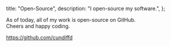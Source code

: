   title: "Open-Source",
  description: "I open-source my software.",
};

As of today, all of my work is open-source on GitHub.\
Cheers and happy coding.

https://github.com/cundiffd
